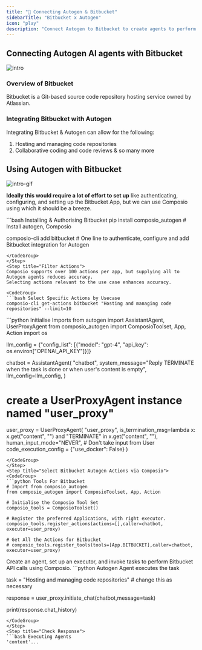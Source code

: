 ```yaml
---
title: "🚀 Connecting Autogen & Bitbucket"
sidebarTitle: "Bitbucket x Autogen"
icon: "play"
description: "Connect Autogen to Bitbucket to create agents to perform tasks using natural language"
---
```


## Connecting Autogen AI agents with Bitbucket
![intro](/media/intro.jpg)

### Overview of Bitbucket

Bitbucket is a Git-based source code repository hosting service owned by Atlassian.

### Integrating Bitbucket with Autogen

Integrating Bitbucket & Autogen can allow for the following:

1. Hosting and managing code repositories
2. Collaborative coding and code reviews
& so many more

## Using Autogen with Bitbucket
![intro-gif](/media/intro.gif)
<Steps>
<Step title="Setting Up the Environment">

**Ideally this would require a lot of effort to set up** like authenticating, configuring, and setting up the Bitbucket App, but we can use Composio using which it should be a breeze.

<CodeGroup>
```bash Installing & Authorising Bitbucket
pip install composio_autogen # Install autogen, Composio 

composio-cli add bitbucket # One line to authenticate, configure and add Bitbucket integration for Autogen
```
</CodeGroup>
</Step>
<Step title="Filter Actions">
Composio supports over 100 actions per app, but supplying all to Autogen agents reduces accuracy.
Selecting actions relevant to the use case enhances accuracy.

<CodeGroup>
```bash Select Specific Actions by Usecase
composio-cli get-actions bitbucket "Hosting and managing code repositories" --limit=10
```
</CodeGroup>

</Step>
<Step title="Import Base Packages">

<CodeGroup>
```python Initialise Imports
from autogen import AssistantAgent, UserProxyAgent
from composio_autogen import ComposioToolset, App, Action
import os

llm_config = {"config_list": [{"model": "gpt-4", "api_key": os.environ["OPENAI_API_KEY"]}]}

chatbot = AssistantAgent(
    "chatbot",
    system_message="Reply TERMINATE when the task is done or when user's content is empty",
    llm_config=llm_config,
)

# create a UserProxyAgent instance named "user_proxy"
user_proxy = UserProxyAgent(
    "user_proxy",
    is_termination_msg=lambda x: x.get("content", "") and "TERMINATE" in x.get("content", ""),
    human_input_mode="NEVER", # Don't take input from User
    code_execution_config = {"use_docker": False}
)
```
</CodeGroup>
</Step>
<Step title="Select Bitbucket Autogen Actions via Composio">
<CodeGroup>
```python Tools For Bitbucket
# Import from composio_autogen
from composio_autogen import ComposioToolset, App, Action

# Initialise the Composio Tool Set
composio_tools = ComposioToolset()

# Register the preferred Applications, with right executor. 
composio_tools.register_actions(actions=[],caller=chatbot, executor=user_proxy)

# Get All the Actions for Bitbucket
# composio_tools.register_tools(tools=[App.BITBUCKET],caller=chatbot, executor=user_proxy) 
```
</CodeGroup>
</Step>
<Step title="Execute the Agent">
Create an agent, set up an executor, and invoke tasks to perform Bitbucket API calls using Composio. 
<CodeGroup>
```python Autogen Agent executes the task

task = "Hosting and managing code repositories" # change this as necessary

response = user_proxy.initiate_chat(chatbot,message=task)

print(response.chat_history)
```
</CodeGroup>
</Step>
<Step title="Check Response">
```bash Executing Agents
'content'...
```
</Step>
</Steps>
